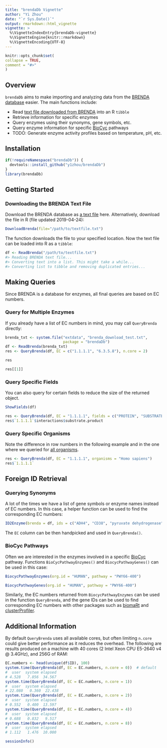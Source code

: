```yaml
---
title: "brendaDb Vignette"
author: "Yi Zhou"
date: "`r Sys.Date()`"
output: rmarkdown::html_vignette
vignette: >
  %\VignetteIndexEntry{brendaDb-vignette}
  %\VignetteEngine{knitr::rmarkdown}
  %\VignetteEncoding{UTF-8}
---
```

  
```r
knitr::opts_chunk$set(
collapse = TRUE,
comment = "#>"
)
```

## Overview
`brendaDb` aims to make importing and analyzing data from the [BRENDA database](https://www.brenda-enzymes.org) easier. The main functions include:

- Read [text file downloaded from BRENDA](https://www.brenda-enzymes.org/download_brenda_without_registration.php) into an R `tibble`
- Retrieve information for specific enzymes
- Query enzymes using their synonyms, gene symbols, etc.
- Query enzyme information for specific [BioCyc](https://biocyc.org) pathways
- TODO: Generate enzyme activity profiles based on temperature, pH, etc.

## Installation
```r
if(!requireNamespace("brendaDb")) {
  devtools::install_github("y1zhou/brendaDb")
}
library(brendaDb)
```

## Getting Started
### Downloading the BRENDA Text File
Download the BRENDA database as [a text file](https://www.brenda-enzymes.org/download_brenda_without_registration.php) here. Alternatively, download the file in R (file updated 2019-04-24):
```r
DownloadBrenda(file="/path/to/textfile.txt")
```

The function downloads the file to your specified location. Now the text file can be loaded into R as a `tibble`:
```r
df <- ReadBrenda("/path/to/textfile.txt")
#> Reading BRENDA text file...
#> Converting text into a list. This might take a while...
#> Converting list to tibble and removing duplicated entries...
```

## Making Queries
Since BRENDA is a database for enzymes, all final queries are based on EC numbers.

### Query for Multiple Enzymes
If you already have a list of EC numbers in mind, you may call `QueryBrenda` directly:
```r
brenda_txt <- system.file("extdata", "brenda_download_test.txt",
                          package = "brendaDb")
df <- ReadBrenda(brenda_txt)
res <- QueryBrenda(df, EC = c("1.1.1.1", "6.3.5.8"), n.core = 2)

res

res[[1]]
```

### Query Specific Fields
You can also query for certain fields to reduce the size of the returned object.
```r
ShowFields(df)

res <- QueryBrenda(df, EC = "1.1.1.1", fields = c("PROTEIN", "SUBSTRATE_PRODUCT"))
res$`1.1.1.1`$interactions$substrate.product
```

### Query Specific Organisms
Note the difference in row numbers in the following example and in the one where we queried for [all organisms](#query-for-multiple-enzymes).

```r
res <- QueryBrenda(df, EC = "1.1.1.1", organisms = "Homo sapiens")
res$`1.1.1.1`
```

## Foreign ID Retrieval
### Querying Synonyms
A lot of the times we have a list of gene symbols or enzyme names instead of EC numbers. In this case, a helper function can be used to find the corresponding EC numbers:

```r
ID2Enzyme(brenda = df, ids = c("ADH4", "CD38", "pyruvate dehydrogenase"))
```

The `EC` column can be then handpicked and used in `QueryBrenda()`.

### BioCyc Pathways
Often we are interested in the enzymes involved in a specific [BioCyc](https://biocyc.org) pathway. Functions `BioCycPathwayEnzymes()` and `BiocycPathwayGenes()` can be used in this case:

```r
BiocycPathwayEnzymes(org.id = "HUMAN", pathway = "PWY66-400")
```

```r
BiocycPathwayGenes(org.id = "HUMAN", pathway = "PWY66-400")
```

Similarly, the EC numbers returned from `BiocycPathwayEnzymes` can be used in the function `QueryBrenda`, and the gene IDs can be used to find corresponding EC numbers with other packages such as [biomaRt](https://bioconductor.org/packages/release/bioc/html/biomaRt.html) and [clusterProfiler](https://bioconductor.org/packages/release/bioc/html/clusterProfiler.html).

## Additional Information
By default `QueryBrenda` uses all available cores, but often limiting `n.core` could give better performance as it reduces the overhead. The following are results produced on a machine with 40 cores (2 Intel Xeon CPU E5-2640 v4 @ 3.4GHz), and 256G of RAM:
```r
EC.numbers <- head(unique(df$ID), 100)
system.time(QueryBrenda(df, EC = EC.numbers, n.core = 0))  # default
#  user  system elapsed
# 4.528   7.856  34.567
system.time(QueryBrenda(df, EC = EC.numbers, n.core = 1))
#  user  system elapsed 
# 22.080   0.360  22.438
system.time(QueryBrenda(df, EC = EC.numbers, n.core = 2))
#  user  system elapsed 
# 0.552   0.400  13.597 
system.time(QueryBrenda(df, EC = EC.numbers, n.core = 4))
#  user  system elapsed 
# 0.688   0.832   9.517
system.time(QueryBrenda(df, EC = EC.numbers, n.core = 8))
#  user  system elapsed 
# 1.112   1.476  10.000
```

```r
sessionInfo()
```
